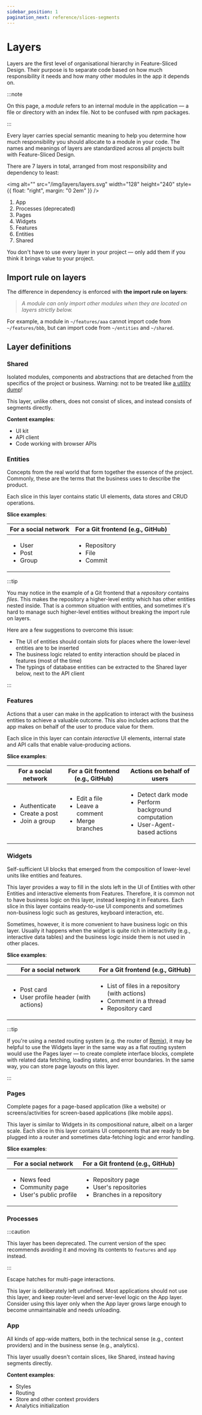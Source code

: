 ```yaml
---
sidebar_position: 1
pagination_next: reference/slices-segments
---
```


# Layers

Layers are the first level of organisational hierarchy in Feature-Sliced Design. Their purpose is to separate code based on how much responsibility it needs and how many other modules in the app it depends on.

:::note

On this page, a _module_ refers to an internal module in the application — a file or directory with an index file. Not to be confused with npm packages.

:::

Every layer carries special semantic meaning to help you determine how much responsibility you should allocate to a module in your code. The names and meanings of layers are standardized across all projects built with Feature-Sliced Design.

There are 7 layers in total, arranged from most responsibility and dependency to least:

<img alt="" src="/img/layers/layers.svg" width="128" height="240" style={{ float: "right", margin: "0 2em" }} />

1. App
2. Processes (deprecated)
3. Pages
4. Widgets
5. Features
6. Entities
7. Shared

You don't have to use every layer in your project — only add them if you think it brings value to your project.

## Import rule on layers

The difference in dependency is enforced with **the import rule on layers**:

> _A module can only import other modules when they are located on layers strictly below._

For example, a module in `~/features/aaa` cannot import code from `~/features/bbb`, but can import code from `~/entities` and `~/shared`.

## Layer definitions

### Shared

Isolated modules, components and abstractions that are detached from the specifics of the project or business.
Warning: not to be treated like [a utility dump][ext--sova-utility-dump]!

This layer, unlike others, does not consist of slices, and instead consists of segments directly.

**Content examples**:

* UI kit
* API client
* Code working with browser APIs

### Entities

Concepts from the real world that form together the essence of the project. Commonly, these are the terms that the business uses to describe the product.

Each slice in this layer contains static UI elements, data stores and CRUD operations.

**Slice examples**:

<table>
<thead><tr><th> For a social network </th><th> For a Git frontend (e.g., GitHub) </th></tr></thead>
<tbody><tr><td><ul>
<li>User</li>
<li>Post</li>
<li>Group</li>
</ul></td><td><ul>
<li>Repository</li>
<li>File</li>
<li>Commit</li>
</ul></td></tr></tbody></table>


:::tip

You may notice in the example of a Git frontend that a _repository_ contains _files_. This makes the repository a higher-level entity which has other entities nested inside. That is a common situation with entities, and sometimes it's hard to manage such higher-level entities without breaking the import rule on layers.

Here are a few suggestions to overcome this issue:
* The UI of entities should contain slots for places where the lower-level entities are to be inserted
* The business logic related to entity interaction should be placed in features (most of the time)
* The typings of database entities can be extracted to the Shared layer below, next to the API client

:::

### Features

Actions that a user can make in the application to interact with the business entities to achieve a valuable outcome. This also includes actions that the app makes on behalf of the user to produce value for them.

Each slice in this layer can contain _interactive_ UI elements, internal state and API calls that enable value-producing actions.

**Slice examples**:

<table>
<thead><tr><th> For a social network </th><th> For a Git frontend (e.g., GitHub) </th><th> Actions on behalf of users </th></tr></thead>
<tbody><tr><td><ul>
<li>Authenticate</li>
<li>Create a post</li>
<li>Join a group</li>
</ul></td><td><ul>
<li>Edit a file</li>
<li>Leave a comment</li>
<li>Merge branches</li>
</ul></td><td><ul>
<li>Detect dark mode</li>
<li>Perform background computation</li>
<li>User-Agent-based actions</li>
</ul></td></tr></tbody></table>

### Widgets

Self-sufficient UI blocks that emerged from the composition of lower-level units like entities and features.

This layer provides a way to fill in the slots left in the UI of Entities with other Entities and interactive elements from Features. Therefore, it is common not to have business logic on this layer, instead keeping it in Features. Each slice in this layer contains ready-to-use UI components and sometimes non-business logic such as gestures, keyboard interaction, etc.

Sometimes, however, it is more convenient to have business logic on this layer. Usually it happens when the widget is quite rich in interactivity (e.g., interactive data tables) and the business logic inside them is not used in other places.

**Slice examples**:

<table>
<thead><tr><th> For a social network </th><th> For a Git frontend (e.g., GitHub) </th></tr></thead>
<tbody><tr><td><ul>
<li>Post card</li>
<li>User profile header (with actions)</li>
</ul></td><td><ul>
<li>List of files in a repository (with actions)</li>
<li>Comment in a thread</li>
<li>Repository card</li>
</ul></td></tr></tbody></table>

:::tip

If you're using a nested routing system (e.g. the router of [Remix][ext--remix]), it may be helpful to use the Widgets layer in the same way as a flat routing system would use the Pages layer — to create complete interface blocks, complete with related data fetching, loading states, and error boundaries. In the same way, you can store page layouts on this layer.

:::

### Pages

Complete pages for a page-based application (like a website) or screens/activities for screen-based applications (like mobile apps).

This layer is similar to Widgets in its compositional nature, albeit on a larger scale. Each slice in this layer contains UI components that are ready to be plugged into a router and sometimes data-fetching logic and error handling.

**Slice examples**:

<table>
<thead><tr><th> For a social network </th><th> For a Git frontend (e.g., GitHub) </th></tr></thead>
<tbody><tr><td><ul>
<li>News feed</li>
<li>Community page</li>
<li>User's public profile</li>
</ul></td><td><ul>
<li>Repository page</li>
<li>User's repositories</li>
<li>Branches in a repository</li>
</ul></td></tr></tbody></table>

### Processes

:::caution

This layer has been deprecated. The current version of the spec recommends avoiding it and moving its contents to `features` and `app` instead.

:::

Escape hatches for multi-page interactions.

This layer is deliberately left undefined. Most applications should not use this layer, and keep router-level and server-level logic on the App layer. Consider using this layer only when the App layer grows large enough to become unmaintainable and needs unloading.

### App

All kinds of app-wide matters, both in the technical sense (e.g., context providers) and in the business sense (e.g., analytics).

This layer usually doesn't contain slices, like Shared, instead having segments directly.

**Content examples**:

* Styles
* Routing
* Store and other context providers
* Analytics initialization

[ext--remix]: https://remix.run
[ext--sova-utility-dump]: https://dev.to/sergeysova/why-utils-helpers-is-a-dump-45fo

